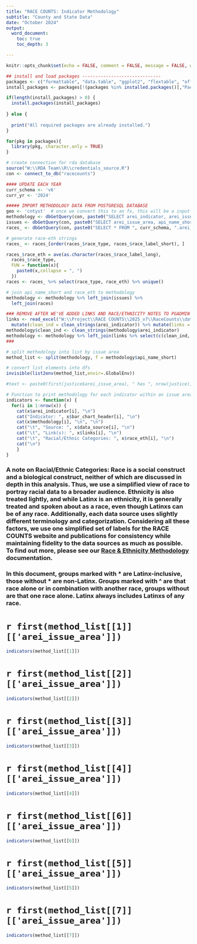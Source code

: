 ```yaml
---
title: "RACE COUNTS: Indicator Methodology"
subtitle: "County and State Data"
date: "October 2024"
output: 
  word_document:
    toc: true
    toc_depth: 3

---
```

 
```r
knitr::opts_chunk$set(echo = FALSE, comment = FALSE, message = FALSE, warning = FALSE, dpi = 300, tidy.opts = list((width.cutoff = 80), tidy = TRUE))

## install and load packages ------------------------------
packages <- c("formattable", "data.table", "ggplot2", "flextable", "officer", "RColorBrewer", "knitr", "ggthemes", "stringr", "cowplot", "extrafont", "grid", "tidyr",   "dplyr", "tidyverse", "RPostgreSQL", "glue", "formatR", "readxl", "fedmatch", "usethis", "here")
install_packages <- packages[!(packages %in% installed.packages()[,"Package"])] 

if(length(install_packages) > 0) { 
  install.packages(install_packages) 
  
} else { 
  
  print("All required packages are already installed.") 
} 

for(pkg in packages){ 
  library(pkg, character.only = TRUE) 
} 

# create connection for rda database
source("W:\\RDA Team\\R\\credentials_source.R")
con <- connect_to_db("racecounts")


```


```r
#### UPDATE EACH YEAR
curr_schema <- 'v6'
curr_yr <- '2024'
```


```r
##### IMPORT METHODOLOGY DATA FROM POSTGRESQL DATABASE
geo <- 'cntyst'  # once we convert this to an fx, this will be a input into the fx so it works for cntyst/city/leg dist
methodology <- dbGetQuery(con, paste0("SELECT arei_indicator, arei_issue_area, methodology, bar_chart_header, data_source, race_type FROM ", curr_schema, ".arei_indicator_list_", geo))
issues <- dbGetQuery(con, paste0("SELECT arei_issue_area, api_name_short FROM ", curr_schema, ".arei_issue_list"))
races_ <- dbGetQuery(con, paste0("SELECT * FROM ", curr_schema, ".arei_race_type"))

# generate race-eth strings
races_ <- races_[order(races_$race_type, races_$race_label_short), ]

races_$race_eth = ave(as.character(races_$race_label_long),
  races_$race_type,
  FUN = function(x){
    paste0(x,collapse = ", ")
  })
races <- races_ %>% select(race_type, race_eth) %>% unique()

# join api_name_short and race_eth to methodology
methodology <- methodology %>% left_join(issues) %>%
  left_join(races)

### REMOVE AFTER WE'VE ADDED LINKS AND RACE/ETHNICITY NOTES TO PGADMIN TABLES
links <- read_excel("W:\\Project\\RACE COUNTS\\2025_v7\\RaceCounts\\data_src_links.xlsx") %>% select(-c(api_name_short)) %>%
  mutate(clean_ind = clean_strings(arei_indicator)) %>% mutate(links = ifelse(!is.na(link2), paste0(link1, ", ", link2), link1))
methodology$clean_ind <- clean_strings(methodology$arei_indicator) 
methodology <- methodology %>% left_join(links %>% select(c(clean_ind, links)), by = 'clean_ind')
###

# split methodology into list by issue area
method_list <- split(methodology, f = methodology$api_name_short)

# convert list elements into dfs
invisible(list2env(method_list,envir=.GlobalEnv))

#text <- paste0(first(justice$arei_issue_area), " has ", nrow(justice), " indicators.")
```

```r
# Function to print methodology for each indicator within an issue area
indicators <- function(x) {
  for(i in 1:nrow(x)) { 
    cat(x$arei_indicator[i], "\n")
    cat("Indicator: ", x$bar_chart_header[i], "\n")
    cat(x$methodology[i], "\n", "\n")
    cat("\t", "Source: ", x$data_source[i], "\n")
    cat("\t", "Link(s): ", x$links[i], "\n")
    cat("\t", "Racial/Ethnic Categories: ", x$race_eth[i], "\n")
    cat("\n")
    }
}
``` 


### A note on Racial/Ethnic Categories: Race is a social construct and a biological construct, neither of which are discussed in depth in this analysis. Thus, we use a simplified view of race to portray racial data to a broader audience. Ethnicity is also treated lightly, and while Latinx is an ethnicity, it is generally treated and spoken about as a race, even though Latinxs can be of any race. Additionally, each data source uses slightly different terminology and categorization. Considering all these factors, we use one simplified set of labels for the RACE COUNTS website and publications for consistency while maintaining fidelity to the data sources as much as possible. To find out more, please see our [Race & Ethnicity Methodology](https://github.com/catalystcalifornia/RaceCounts/blob/main/Methodology/README_Race_Ethnicity.md) documentation. 

### In this document, groups marked with * are Latinx-inclusive, those without * are non-Latinx. Groups marked with ^ are that race alone or in combination with another race, groups without are that one race alone. Latinx always includes Latinxs of any race. 


# `r first(method_list[[1]][['arei_issue_area']])`
```r
indicators(method_list[[1]])
``` 

\pagebreak

# `r first(method_list[[2]][['arei_issue_area']])`

```r
indicators(method_list[[2]])
```

\pagebreak

# `r first(method_list[[3]][['arei_issue_area']])`

```r
indicators(method_list[[3]])
```

\pagebreak

# `r first(method_list[[4]][['arei_issue_area']])`

```r
indicators(method_list[[4]])
```


\pagebreak

# `r first(method_list[[6]][['arei_issue_area']])`

```r
indicators(method_list[[6]])
```

\pagebreak

# `r first(method_list[[5]][['arei_issue_area']])`

```r
indicators(method_list[[5]])
```


\pagebreak

# `r first(method_list[[7]][['arei_issue_area']])`

```r
indicators(method_list[[7]])
```
